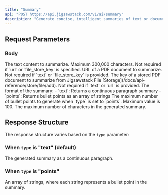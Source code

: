 ```yaml
---
title: "Summary"
api: "POST https://api.jigsawstack.com/v1/ai/summary"
description: "Generate concise, intelligent summaries of text or documents with AI"
---
```



## Request Parameters

### Body

<ParamField body="text" type="string">
  The text content to summarize. Maximum 300,000 characters.
  Not required if `url` or `file_store_key` is specified.
</ParamField>

<ParamField body="url" type="string">
  URL of a PDF document to summarize. Not required if `text` or `file_store_key`
  is provided.
</ParamField>

<ParamField body="file_store_key" type="string">
  The key of a stored PDF document to summarize from Jigsawstack File
  [Storage](/docs/api-reference/store/file/add). Not required if `text` or `url`
  is provided.
</ParamField>

<ParamField body="type" type="string" default="text">
  The format of the summary: - `text`: Returns a continuous paragraph summary -
  `points`: Returns bullet points as an array of strings
</ParamField>

<ParamField body="max_points" type="number" default="2">
  The maximum number of bullet points to generate when `type` is set to
  `points`. Maximum value is 100.
</ParamField>

<ParamField body="max_characters" type="number">
  The maximum number of characters in the generated summary.
</ParamField>

<Snippet file="header.mdx" />

## Response Structure

The response structure varies based on the `type` parameter:

<BasicResponse />

### When `type` is "text" (default)

<ResponseField name="summary" type="string">
  The generated summary as a continuous paragraph.
</ResponseField>

### When `type` is "points"

<ResponseField name="summary" type="string[]">
  An array of strings, where each string represents a bullet point in the
  summary.
</ResponseField>

<SummarySnippet />
